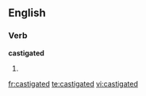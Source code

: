 
==English==

===Verb===
'''castigated'''

# {{past of|[[castigate]]}}

[[fr:castigated]]
[[te:castigated]]
[[vi:castigated]]